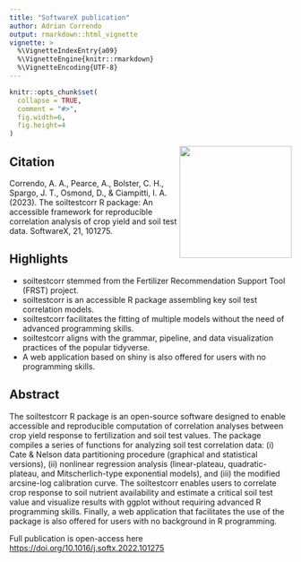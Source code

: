 ---
title: "SoftwareX publication"
author: Adrian Correndo 
output: rmarkdown::html_vignette
vignette: >
  %\VignetteIndexEntry{a09}
  %\VignetteEngine{knitr::rmarkdown}
  %\VignetteEncoding{UTF-8}
---

```{r, include = FALSE}
knitr::opts_chunk$set(
  collapse = TRUE,
  comment = "#>",
  fig.width=6, 
  fig.height=4
)
```

<img src="../man/figures/soiltestcorr_logo.png" align="right" height="200" style="float:right; height:200px;"/>

## Citation

Correndo, A. A., Pearce, A., Bolster, C. H., Spargo, J. T., Osmond, D., & Ciampitti, I. A. (2023). The soiltestcorr R package: An accessible framework for reproducible correlation analysis of crop yield and soil test data. SoftwareX, 21, 101275.

## Highlights

- soiltestcorr stemmed from the Fertilizer Recommendation Support Tool (FRST) project.  <br/> 
- soiltestcorr is an accessible R package assembling key soil test correlation models.  <br/> 
- soiltestcorr facilitates the fitting of multiple models without the need of advanced programming skills.  <br/> 
- soiltestcorr aligns with the grammar, pipeline, and data visualization practices of the popular tidyverse.  <br/> 
- A web application based on shiny is also offered for users with no programming skills. <br/> 

## Abstract

The soiltestcorr R package is an open-source software designed to enable accessible and reproducible computation of correlation analyses between crop yield response to fertilization and soil test values. The package compiles a series of functions for analyzing soil test correlation data: (i) Cate & Nelson data partitioning procedure (graphical and statistical versions), (ii) nonlinear regression analysis (linear-plateau, quadratic-plateau, and Mitscherlich-type exponential models), and (iii) the modified arcsine-log calibration curve. The soiltestcorr enables users to correlate crop response to soil nutrient availability and estimate a critical soil test value and visualize results with ggplot without requiring advanced R programming skills. Finally, a web application that facilitates the use of the package is also offered for users with no background in R programming. <br/>

Full publication is open-access here [https://doi.org/10.1016/j.softx.2022.101275](https://doi.org/10.1016/j.softx.2022.101275)


